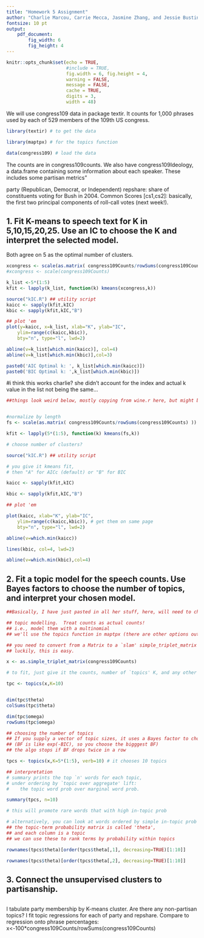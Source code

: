 ```yaml
---
title: "Homework 5 Assignment"
author: "Charlie Marcou, Carrie Mecca, Jasmine Zhang, and Jessie Bustin"
fontsize: 10 pt
output: 
    pdf_document:
        fig_width: 6
        fig_height: 4
---
```


```r
knitr::opts_chunk$set(echo = TRUE, 
                      #include = TRUE, 
                      fig.width = 6, fig.height = 4,
                      warning = FALSE,
                      message = FALSE,
                      cache = TRUE,
                      digits = 3,
                      width = 48) 
```

We will use congress109 data in package textir. It counts for 1,000 phrases used by each of 529 members of the 109th US congress.
```r
library(textir) # to get the data

library(maptpx) # for the topics function

data(congress109) # load the data
```

The counts are in congress109counts. We also have congress109Ideology, a data.frame containing some information about each speaker. These includes some partisan metrics"

party (Republican, Democrat, or Independent)
repshare: share of constituents voting for Bush in 2004.
Common Scores [cs1,cs2]: basically, the first two principal components of roll-call votes (next week!).

## 1. Fit K-means to speech text for K in 5,10,15,20,25. Use an IC to choose the K and interpret the selected model.

Both agree on 5 as the optimal number of clusters.

```r
xcongress <- scale(as.matrix( congress109Counts/rowSums(congress109Counts) )) #do we need to do this or just scale?
#xcongress <- scale(congress109Counts)

k_list <-5*(1:5)
kfit <- lapply(k_list, function(k) kmeans(xcongress,k))

source("kIC.R") ## utility script
kaicc <- sapply(kfit,kIC)
kbic <- sapply(kfit,kIC,"B")

## plot 'em
plot(y=kaicc, x=k_list, xlab="K", ylab="IC", 
	ylim=range(c(kaicc,kbic)),
	bty="n", type="l", lwd=2)

abline(v=k_list[which.min(kaicc)], col=4)
abline(v=k_list[which.min(kbic)],col=3)

paste0('AIC Optimal k: ', k_list[which.min(kaicc)])
paste0('BIC Optimal k: ',k_list[which.min(kbic)])
```
#i think this works charlie? she didn't account for the index and actual k value in the list not being the same...

```r
##things look weird below, mostly copying from wine.r here, but might be goofing something.


#normalize by length
fs <- scale(as.matrix( congress109Counts/rowSums(congress109Counts) ))

kfit <- lapply(5*(1:5), function(k) kmeans(fs,k))

# choose number of clusters?

source("kIC.R") ## utility script

# you give it kmeans fit, 
# then "A" for AICc (default) or "B" for BIC

kaicc <- sapply(kfit,kIC)

kbic <- sapply(kfit,kIC,"B")

## plot 'em

plot(kaicc, xlab="K", ylab="IC", 
	ylim=range(c(kaicc,kbic)), # get them on same page
	bty="n", type="l", lwd=2)

abline(v=which.min(kaicc))

lines(kbic, col=4, lwd=2)

abline(v=which.min(kbic),col=4)


```


## 2. Fit a topic model for the speech counts. Use Bayes factors to choose the number of topics, and interpret your chosen model.

```r
##Basically, I have just pasted in all her stuff, here, will need to check what # of topics to choose later.

## topic modelling.  Treat counts as actual counts!
## i.e., model them with a multinomial
## we'll use the topics function in maptpx (there are other options out there)

## you need to convert from a Matrix to a `slam' simple_triplet_matrix
## luckily, this is easy.

x <- as.simple_triplet_matrix(congress109Counts)

# to fit, just give it the counts, number of `topics' K, and any other args

tpc <- topics(x,K=10) 


dim(tpc$theta)
colSums(tpc$theta)

dim(tpc$omega)
rowSums(tpc$omega)

## choosing the number of topics
## If you supply a vector of topic sizes, it uses a Bayes factor to choose
## (BF is like exp(-BIC), so you choose the bigggest BF)
## the algo stops if BF drops twice in a row

tpcs <- topics(x,K=5*(1:5), verb=10) # it chooses 10 topics 

## interpretation
# summary prints the top `n' words for each topic,
# under ordering by `topic over aggregate' lift:
#    the topic word prob over marginal word prob.

summary(tpcs, n=10) 

# this will promote rare words that with high in-topic prob

# alternatively, you can look at words ordered by simple in-topic prob
## the topic-term probability matrix is called 'theta', 
## and each column is a topic
## we can use these to rank terms by probability within topics

rownames(tpcs$theta)[order(tpcs$theta[,1], decreasing=TRUE)[1:10]]

rownames(tpcs$theta)[order(tpcs$theta[,2], decreasing=TRUE)[1:10]]
```


## 3.  Connect the unsupervised clusters to partisanship.

```r

```


I tabulate party membership by K-means cluster. Are there any non-partisan topics?
I fit topic regressions for each of party and repshare. Compare to regression onto phrase percentages:
x<-100*congress109Counts/rowSums(congress109Counts)
